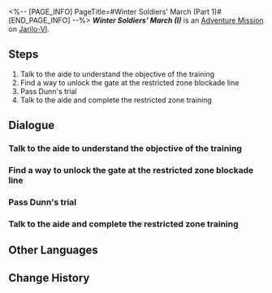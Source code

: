 <%-- [PAGE_INFO]
PageTitle=#Winter Soldiers' March (Part 1)#
[END_PAGE_INFO] --%>
{{Stub|Dialogue.}}
{{Mission Infobox
|id            = 4071311
|title         = Winter Soldiers' March (I)
|image         = <!--Mission Winter Soldiers' March (Part 1).png-->
|type          = Adventure
|event_name    = 
|chapter       = 
|requirements  = 
|summary       = <!--official mission summary from Fate's Atlas-->
|characters    = Dunn; Pom-Pom; Trailblazer
|startLocation = [[Jarilo-VI]] - [[<!--starting area-->]]
|world         = Jarilo-VI
|area          = <!--starting area-->
|prev          = 
|next          = 
|rewards       = 
}}
'''''Winter Soldiers' March (I)''''' is an [[Adventure Mission]] on [[Jarilo-VI]].

==Steps==
# Talk to the aide to understand the objective of the training
# Find a way to unlock the gate at the restricted zone blockade line
# Pass Dunn's trial
# Talk to the aide and complete the restricted zone training

<!--
==Gameplay Notes==

--><!--
==Trial Character==

-->
==Dialogue==
{{Stub Dialogue}}
===Talk to the aide to understand the objective of the training===
{{Mission Description|type=adventure|location=<!--to be added-->|Dunn invites you to a joint training in the Silvermane Guard Restricted Zone.<br />Talk to the aide and get a sense of the objective of this training.}}
{{Dialogue Start}}
:{{tx}}
{{Dialogue End}}

===Find a way to unlock the gate at the restricted zone blockade line===
{{Mission Description|type=adventure|location=<!--to be added-->|update|Dunn invites you to a joint training in the Silvermane Guard Restricted Zone.<br />The first aim is to break through the blockade line in the restricted zone, so go ahead and find a way to open the gate.}}
{{Dialogue Start}}
:{{tx}}
{{Dialogue End}}

===Pass Dunn's trial===
{{Mission Description|type=adventure|location=<!--to be added-->|update|You successfully broke through the blockade line of the Silvermane Guard Restricted Zone. Defeat Dunn to conclude the training.}}
{{Dialogue Start}}
:{{tx}}
{{Dialogue End}}

===Talk to the aide and complete the restricted zone training===
{{Mission Description|type=adventure|location=<!--to be added-->|update|You passed the first restricted zone training.<br />Talk to the aide and collect your reward.}}
{{Dialogue Start}}
:{{tx}}
{{Dialogue End}}

==Other Languages==
{{Other Languages
|en   = Winter Soldiers' March (I)
|zhs  = 冬兵进行曲•其一
|zht  = 冬兵進行曲•其一
|ja   = 冬兵進行曲・その1
|ko   = 겨울 병사 행진곡•1
|es   = Marcha de los soldados invernales I
|fr   = Marche des soldats de l'hiver (I)
|ru   = Марш зимних солдат I
|th   = ลำนำทหารเหมันต์ 1
|vi   = Khúc Quân Hành Băng Giá-1
|de   = Marsch der Wintersoldaten (Teil 1)
|id   = Mars Tentara Musim Dingin (1)
|pt   = Marcha dos Soldados Invernais (I)
}}

==Change History==
{{Change History|1.0}}
